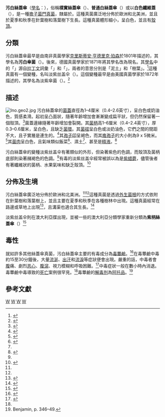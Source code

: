 {{Speciesbox 
| taxon = Inocybe geophylla 
| authority =  ([[克里斯蒂安·亨德里克·珀森|Pers.]]) [[保羅·庫默爾|P. Kumm.]]
| image = Ino.geo.jpg
}}
{{mycomorphbox
| name = 污白絲蓋傘
| whichGills = adnexed
| capShape = umbonate
| capShape2 = conical
| hymeniumType = gills
| stipeCharacter = bare
| ecologicalType = mycorrhizal
| sporePrintColor = brown
| howEdible = deadly
}}

'''污白絲蓋傘'''（[[學名|學名]]：{{lang|la|'''''Inocybe geophylla'''''}}），俗稱'''樸實絲蓋傘'''（{{lang|en|Earthy Inocybe}}）、'''普通白絲蓋傘'''（{{lang|en|Common White Inocybe}}）或以'''白色纖維蓋'''（{{lang|en|White Fibrecap}}），是一種[[擔子菌門|擔子菌門]][[真菌|真菌]]，隸屬於{{link-en|絲蓋傘屬|Inocybe}}。這種真菌廣泛地分佈於歐洲和北美洲，並且於夏季和秋季在針葉樹和落葉樹下生長。這種真菌體形細小，呈白色，並且有[[殼頂|殼頂]]。

==分類==
污白絲蓋傘最早是由南非真菌學家[[克里斯蒂安·亨德里克·珀森|克里斯蒂安·亨德里克·珀森]]於1801年描述的，其學名為'''污白傘菌'''（{{lang|la|''Agaricus geophylla''}}）。後來，德國真菌學家{{link-en|保羅·庫默爾|Paul Kummer}}於1871年將其學名改為現名。其[[植物學名命名法|學名]]中的「''{{lang|la|geophylla}}''」源自[[拉丁文|拉丁文]]詞彙「''{{lang|la|geo-}}''」和「''{{lang|la|phyllon}}''」，兩者的意思分別是「泥土」和「樹葉」。<ref name="nilper">{{cite book | last = Nilson|first= Sven |coauthors= Olle Persson | year = 1977 | title = Fungi of Northern Europe 2: Gill-Fungi | publisher = Penguin|isbn=0-14-063006-6|pages=98}}</ref>這種真菌有一個變種，名叫淡紫丝盖伞（{{lang|la|''Agaricus geophylla'' var. ''lilacina''}}）。這個變種最早是由美國真菌學家{{link-en|克勞德·卡西米爾·吉列特|Claude Casimir Gillet}}於1872年描述的，其學名為淡紫傘菌（{{lang|la|''Agaricus lilacinus''}}）。<ref>{{Cite web |url=http://www.mycobank.org/Biolomics.aspx?Table=Mycobank&MycoBankNr_=438519 |title=Inocybe geophylla var. lilacina - MycoBank |access-date=2013-11-25 |archive-date=2013-12-03 |archive-url=https://web.archive.org/web/20131203001439/http://www.mycobank.org/Biolomics.aspx?Table=Mycobank&MycoBankNr_=438519 |dead-url=no }}</ref>

==描述==
[[File:Ino.geo2.jpg|left]]
污白絲蓋傘的[[菌蓋|菌蓋]]直徑為1–4厘米（0.4–2.6英寸），呈白色或奶油色，質感柔滑。起初呈凸面狀，隨著年齡增加會漸漸變成扁平狀，但仍然保留著一個殼頂。<ref>{{Cite web |url=http://www.mushroomexpert.com/inocybe_geophylla.html |title=Inocybe geophylla - MushroomExpert |access-date=2013-11-25 |archive-date=2020-09-24 |archive-url=https://web.archive.org/web/20200924032504/https://mushroomexpert.com/inocybe_geophylla.html |dead-url=no }}</ref>菌蓋邊緣隨著年齡增加會裂開。其[[菌柄|菌柄]]高1–6厘米（0.4–2.4英寸），厚0.3–0.6厘米，呈白色，且缺乏[[菌環|菌環]]。其[[菌褶|菌褶]]呈白色或淡奶油色，它們之間的間距不大，且子實層是連生的。<ref>{{Cite web |url=http://www.rogersmushrooms.com/gallery/DisplayBlock~bid~6436~gid~~source~gallerydefault.asp |title=Rogers Mushrooms - Inocybe geophylla Mushroom |access-date=2013-11-25 |archive-date=2016-03-04 |archive-url=https://web.archive.org/web/20160304112103/http://www.rogersmushrooms.com/gallery/DisplayBlock~bid~6436~gid~~source~gallerydefault.asp |dead-url=no }}</ref>其[[孢子印|孢子印]]呈褐色，而其[[擔孢子|擔孢子]]的大小則為9 x 5微米。<ref name=Phillips06>{{cite book | author = Roger Phillips | year = 2006  | title = Mushrooms | publisher = Pan MacMillan | isbn = 0-330-44237-6|pages= 45–46}}</ref>其[[菌肉|菌肉]]呈白色，且氣味類似飯菜<ref name="Phillips">{{cite book |title= Mushrooms and Other Fungi of Great Britain and Europe|last= Phillips|first= Roger|year= 1981|publisher= [[Pan_Books|Pan Books]]|location= London|isbn= 0-330-26441-9|page= 220}}</ref>、濕土<ref name="nilper" />、甚至是[[精液|精液]]。<ref name="Arora2nd">{{cite book |author=David Arora |year=1986 |title=Mushrooms Demystified |url=https://archive.org/details/mushroomsdemysti00aror_0 |publisher=Ten Speed Press |isbn=0-89815-169-4|pages=[https://archive.org/details/mushroomsdemysti00aror_0/page/460 460]}}</ref>

污白絲蓋傘的變種淡紫丝盖伞有著類似的外形，但染著紫色的色調，而殼頂及菌柄底部則染著赭褐色的色調。<ref name="Phillips" />有毒的淡紫丝盖伞經常被誤以為是[[紫蜡蘑|紫蜡蘑]]，儘管後者有著纖維狀的菌柄、水果氣味和缺乏殼頂。<ref name="Lamaison05">{{cite book |title=The Great Encyclopedia of Mushrooms |url=https://archive.org/details/greatencyclopedi0000lama |last=Lamaison |first=Jean-Louis |coauthors=Polese, Jean-Marie |year=2005 |publisher=Könemann |isbn=3-8331-1239-5|pages=[https://archive.org/details/greatencyclopedi0000lama/page/83 83]}}</ref>

==分佈及生境==
污白絲蓋傘廣泛地分佈於歐洲和北美洲。<ref name="Phillips" /><ref name="Arora2nd" />這種真菌是透過[[外生菌根|外生菌根]]的方式依附在針葉樹和落葉樹上，並且主要在夏季和秋季在各種樹林中出現。這種真菌經常在路邊或草地上出現<ref name="Haas69">{{cite book | last = Haas |first=Hans | year = 1969 | title = The Young Specialist looks at Fungi |pages=122| publisher = Burke | isbn= 0-222-79409-7}}</ref>，且溝渠也適合其生長。<ref name="T.Laessoe">{{cite book | author = Thomas Laessoe | year = 1998 | title = Mushrooms (flexi bound) | publisher = Dorling Kindersley | isbn = 0-7513-1070-0}}</ref>

淡紫丝盖伞則在澳大利亞牒出現，並被一些的澳大利亞分類學家重新分類為'''紫柄絲蓋傘'''（{{lang|la|''Inocybe violaceocaulis''}}）<ref>{{cite journal | author = Matheny PB, Bougher NL| year = 2004 | title = A new violet species of ''Inocybe'' (Agaricales) from Urban and Rural Landscapes in Western Australia| journal = Australasian Mycologist | volume = 24 | issue = 1 | pages = }}</ref>

== 毒性 ==
就如許多其他絲蓋傘真菌，污白絲蓋傘主要的有毒成分為[[毒蕈鹼|毒蕈鹼]]。<ref name="Benj">{{cite book |last=Benjamin| first= Denis R. |title=Mushrooms: poisons and panaceas – a handbook for naturalists, mycologists and physicians |url=https://archive.org/details/mushroomspoisons0000benj|pages=[https://archive.org/details/mushroomspoisons0000benj/page/343 343] |publisher=WH Freeman and Company| location=New York |year=1995| isbn=0-7167-2600-9}}</ref>在毒蕈鹼中毒約15至30分鐘後，大量[[流涎|流涎]]、[[汗液|出汗]]和[[淚|流淚]]等症狀便會出現。嚴重的話，中毒者會[[腹|腹]]痛、劇烈[[恶心|恶心]]、[[腹瀉|腹瀉]]、視力模糊和呼吸困難。<ref>{{cite book | last = North| first = Pamela | year = 1967 | title = Poisonous Plants and Fungi in colour | publisher = Blandford Press & Pharmacological Society of Great Britain |page=111}}</ref>中毒症狀一般在數小時內消退。毒蕈鹼中毒導致的[[死亡|死亡]]案例很罕見。<ref name="Haas69" />毒蕈鹼的[[解毒剂|解毒剂]]為[[阿托品|阿托品]]。<ref>Benjamin, p. 346–49.</ref>

== 參考文獻 ==
{{Portal|真菌}}

{{Reflist|2}}
{{Taxonbar|from=Q1333853}}

{{DEFAULTSORT:Inocybe geophylla}}
[[Category:絲蓋傘屬|W]]
[[Category:歐洲真菌|W]]
[[Category:北美洲真菌|W]]
[[Category:毒蕈|W]]